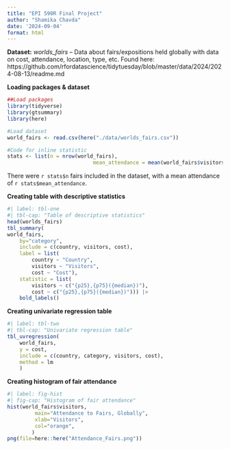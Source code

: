 ```yaml
---
title: "EPI 590R Final Project"
author: "Shamika Chavda"
date: '2024-09-04'
format: html
---
```


**Dataset:** *worlds_fairs* -- Data about fairs/expositions held globally with data on cost, attendance, location, type, etc. Found here: https://github.com/rfordatascience/tidytuesday/blob/master/data/2024/2024-08-13/readme.md

**Loading packages & dataset**

```r
##Load packages
library(tidyverse)
library(gtsummary)
library(here)

#Load dataset
world_fairs <- read.csv(here("./data/worlds_fairs.csv"))

#Code for inline statistic
stats <- list(n = nrow(world_fairs),
							mean_attendance = mean(world_fairs$visitors))
```

There were `r stats$n` fairs included in the dataset, with a mean attendance of `r stats$mean_attendance`.

**Creating table with descriptive statistics**

```r
#| label: tbl-one
#| tbl-cap: "Table of descriptive statistics"
head(worlds_fairs)
tbl_summary(
world_fairs,
	by="category",
	include = c(country, visitors, cost),
	label = list(
		country ~ "Country",
		visitors ~ "Visitors",
		cost ~ "Cost"),
	statistic = list(
		visitors ~ c("{p25},{p75}({median})"),
		cost ~ c("{p25},{p75}({median})"))) |>
	bold_labels()

```

**Creating univariate regression table**

```r
#| label: tbl-two
#| tbl-cap: "Univariate regression table"
tbl_uvregression(
	world_fairs,
	y = cost,
	include = c(country, category, visitors, cost),
	method = lm
	)
```

**Creating histogram of fair attendance**

```r
#| label: fig-hist
#| fig-cap: "Histogram of fair attendance"
hist(world_fairs$visitors,
		 main="Attendance to Fairs, Globally",
		 xlab="Visitors",
		 col="orange",
		)
png(file=here::here("Attendance_Fairs.png"))
```
